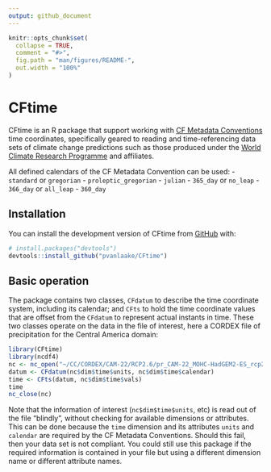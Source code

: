 ```yaml
---
output: github_document
---
```


<!-- README.md is generated from README.Rmd. Please edit that file -->

```r
knitr::opts_chunk$set(
  collapse = TRUE,
  comment = "#>",
  fig.path = "man/figures/README-",
  out.width = "100%"
)
```

# CFtime

<!-- badges: start -->
<!-- badges: end -->

CFtime is an R package that support working with [CF Metadata Conventions](http://cfconventions.org)
time coordinates, specifically geared to reading and time-referencing data sets 
of climate change predictions such as those produced under the [World Climate
Research Programme](https://www.wcrp-climate.org) and affiliates.

All defined calendars of the CF Metadata Convention can be used:
 - `standard` or `gregorian`
 - `proleptic_gregorian`
 - `julian`
 - `365_day` or `no_leap`
 - `366_day` or `all_leap`
 - `360_day`

## Installation

You can install the development version of CFtime from [GitHub](https://github.com/) with:

``` r
# install.packages("devtools")
devtools::install_github("pvanlaake/CFtime")
```

## Basic operation

The package contains two classes, `CFdatum` to describe the time coordinate
system, including its calendar; and `CFts` to hold the time coordinate values
that are offset from the `CFdatum` to represent actual instants in time. These
two classes operate on the data in the file of interest, here a CORDEX file of
precipitation for the Central America domain:

```r
library(CFtime)
library(ncdf4)
nc <- nc_open("~/CC/CORDEX/CAM-22/RCP2.6/pr_CAM-22_MOHC-HadGEM2-ES_rcp26_r1i1p1_GERICS-REMO2015_v1_day_20060101-20101230.nc")
datum <- CFdatum(nc$dim$time$units, nc$dim$time$calendar)
time <- CFts(datum, nc$dim$time$vals)
time
nc_close(nc)
```

Note that the information of interest (`nc$dim$time$units`, etc) is read out of
the file "blindly", without checking for available dimensions or attributes.
This can be done because the `time` dimension and its attributes `units` and
`calendar` are required by the CF Metadata Conventions. Should this fail, then
your data set is not compliant. You could still use this package if the required
information is contained in your file but using a different dimension name or
different attribute names.
